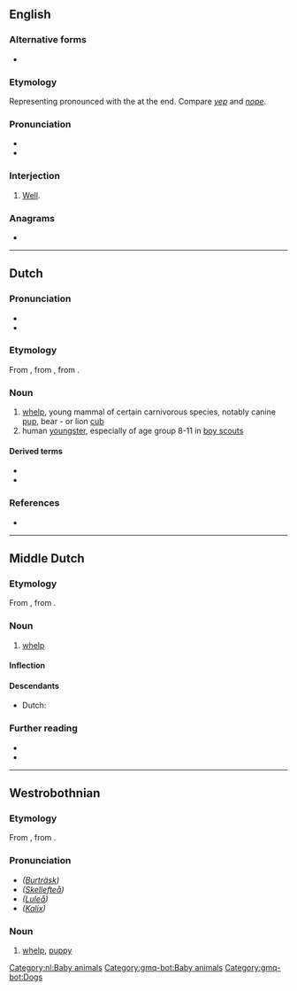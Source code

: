 {{also|Welp}}
==English==

===Alternative forms===
* {{l|en|whelp}}

===Etymology===
Representing {{m|en|well}} pronounced with the {{l|en|[[mouth]] [[snapped]] [[closed]]}} at the end. Compare ''[[yep]]'' and ''[[nope]]''.

===Pronunciation===
* {{IPA|/wɛlp/|lang=en}}
* {{homophones|lang=en|whelp}}

===Interjection===
{{en-interj}}

# {{lb|en|slang}} [[well|Well]].

===Anagrams===
* {{anagrams|en|plew}}

----

==Dutch==

===Pronunciation===
* {{rhymes|ɛlp|lang=nl}}
* {{audio|Nl-welp.ogg|Audio|lang=nl}}

===Etymology===
From {{inh|nl|dum|welp}}, from {{inh|nl|odt|welp}}, from {{inh|nl|gem-pro|*hwelpaz}}.

===Noun===
{{nl-noun|m|g2=n|-en|welpje}}

# [[whelp]], young mammal of certain carnivorous species, notably canine [[pup]], bear - or lion [[cub]]
# human [[youngster]], especially of age group 8-11 in [[boy scouts]]

====Derived terms====
* {{l|nl|welpenhorde}}
* {{l|nl|welpenpet}}

===References===
* {{R:Koenen}}

[[Category:nl:Baby animals]]

----

==Middle Dutch==

===Etymology===
From {{inh|dum|odt|welp}}, from {{inh|dum|gem-pro|*hwelpaz}}.

===Noun===
{{dum-noun|n|g2=m}}

# {{topics|dum|Baby animals}}[[whelp]]

====Inflection====
{{rfinfl|dum|noun}}

====Descendants====
* Dutch: {{l|nl|welp}}

===Further reading===
* {{R:VMNW|ID22762}}
* {{R:MNW|72249|I}}

----

==Westrobothnian==

===Etymology===
From {{inh|gmq-bot|non|hvelpr}}, from {{inh|gmq-bot|gem-pro|*hwelpaz}}.

===Pronunciation===
* ''([[w:Burträsk|Burträsk]])'' {{ipa|lang=gmq-bot|/we̞ɽp/}}
* ''([[w:Skellefteå|Skellefteå]])'' {{ipa|lang=gmq-bot|/wɔɽp/}}
* ''([[w:Luleå|Luleå]])'' {{ipa|lang=gmq-bot|/wʊɽp/}}
* ''([[w:Kalix|Kalix]])'' {{ipa|lang=gmq-bot|/wɞɽp/}}

===Noun===
{{head|gmq-bot|noun|g=m|definite singular|welpen|definite plural|welpa}}

# [[whelp]], [[puppy]]

[[Category:gmq-bot:Baby animals]]
[[Category:gmq-bot:Dogs]]